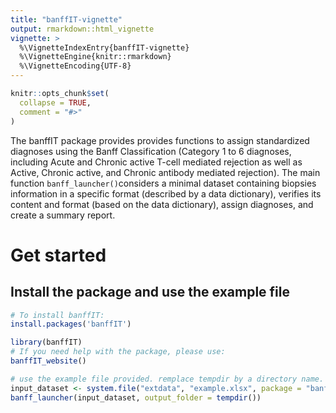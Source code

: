 ```yaml
---
title: "banffIT-vignette"
output: rmarkdown::html_vignette
vignette: >
  %\VignetteIndexEntry{banffIT-vignette}
  %\VignetteEngine{knitr::rmarkdown}
  %\VignetteEncoding{UTF-8}
---
```


```r
knitr::opts_chunk$set(
  collapse = TRUE,
  comment = "#>"
)
```

The banffIT package provides provides functions to assign standardized diagnoses 
using the Banff Classification (Category 1 to 6 diagnoses, including Acute 
and Chronic active T-cell mediated rejection as well as Active, 
Chronic active, and Chronic antibody mediated rejection). The main function 
`banff_launcher()`considers a minimal dataset containing biopsies information 
in a specific format (described by a data dictionary), verifies its content and 
format (based on the data dictionary), assign diagnoses, and create a summary 
report.

# Get started

## Install the package and use the example file

```r
# To install banffIT:
install.packages('banffIT')

library(banffIT)
# If you need help with the package, please use:
banffIT_website()

# use the example file provided. remplace tempdir by a directory name.
input_dataset <- system.file("extdata", "example.xlsx", package = "banffIT")
banff_launcher(input_dataset, output_folder = tempdir())

```
